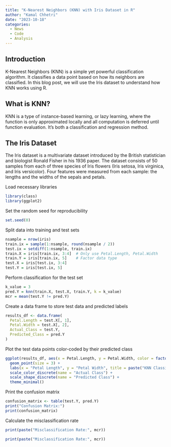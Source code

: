 ```yaml
---
title: "K-Nearest Neighbors (KNN) with Iris Dataset in R"
author: "Kamal Chhetri"
date: "2023-10-18"
categories:
  - News
  - Code
  - Analysis
---
```


## Introduction

K-Nearest Neighbors (KNN) is a simple yet powerful classification algorithm. It classifies a data point based on how its neighbors are classified. In this blog post, we will use the Iris dataset to understand how KNN works using R.

## What is KNN?

KNN is a type of instance-based learning, or lazy learning, where the function is only approximated locally and all computation is deferred until function evaluation. It's both a classification and regression method.

## The Iris Dataset

The Iris dataset is a multivariate dataset introduced by the British statistician and biologist Ronald Fisher in his 1936 paper. The dataset consists of 50 samples from each of three species of Iris flowers (Iris setosa, Iris virginica, and Iris versicolor). Four features were measured from each sample: the lengths and the widths of the sepals and petals.

Load necessary libraries

```r
library(class)
library(ggplot2)
```

Set the random seed for reproducibility

```r
set.seed(0)
```

Split data into training and test sets

```r
nsample = nrow(iris)
train.ix = sample(1:nsample, round(nsample / 2))
test.ix = setdiff(1:nsample, train.ix)
train.X = iris[train.ix, 3:4]  # Only use Petal.Length, Petal.Width
train.Y = iris[train.ix, 5]    # Factor data type
test.X = iris[test.ix, 3:4]
test.Y = iris[test.ix, 5]
```

Perform classification for the test set

```r
k_value = 3
pred.Y = knn(train.X, test.X, train.Y, k = k_value)
mcr = mean(test.Y != pred.Y)
```

Create a data frame to store test data and predicted labels

```r
results_df <- data.frame(
  Petal.Length = test.X[, 1],
  Petal.Width = test.X[, 2],
  Actual_Class = test.Y,
  Predicted_Class = pred.Y
)
```

Plot the test data points color-coded by their predicted class

```r
ggplot(results_df, aes(x = Petal.Length, y = Petal.Width, color = factor(Actual_Class), shape = factor(Predicted_Class))) +
  geom_point(size = 3) +
  labs(x = "Petal Length", y = "Petal Width", title = paste("KNN Classification (k =", k_value, ")")) +
  scale_color_discrete(name = "Actual Class") +
  scale_shape_discrete(name = "Predicted Class") +
  theme_minimal()
```

Print the confusion matrix

```r
confusion_matrix <- table(test.Y, pred.Y)
print("Confusion Matrix:")
print(confusion_matrix)
```

Calculate the misclassification rate

```r
print(paste("Misclassification Rate:", mcr))
```

```r
print(paste("Misclassification Rate:", mcr))
```

```r

```
